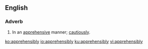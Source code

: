 ==English==

===Adverb===
{{en-adv}}
# In an [[apprehensive]] manner; [[cautiously]].

[[ko:apprehensibly]]
[[io:apprehensibly]]
[[ku:apprehensibly]]
[[vi:apprehensibly]]